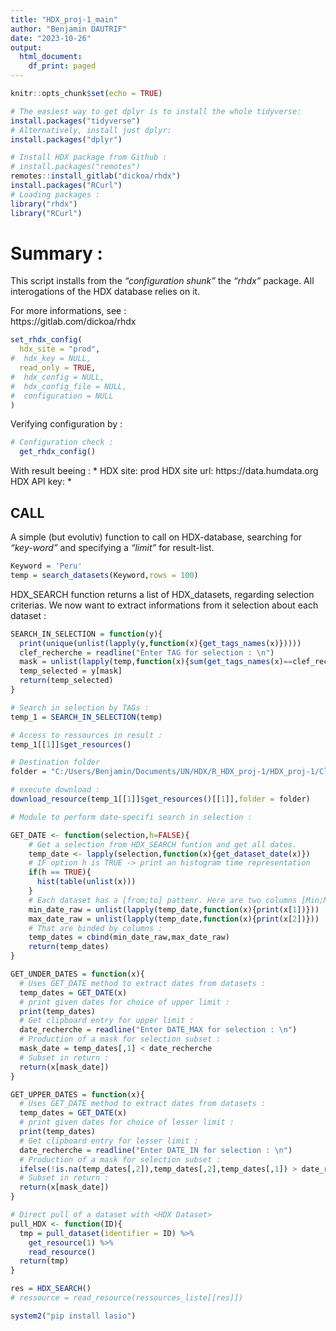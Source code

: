 ---
title: "HDX_proj-1_main"
author: "Benjamin DAUTRIF"
date: "2023-10-26"
output:
  html_document:
    df_print: paged
---

```{r setup, include=TRUE}
knitr::opts_chunk$set(echo = TRUE)

# The easiest way to get dplyr is to install the whole tidyverse:
install.packages("tidyverse")
# Alternatively, install just dplyr:
install.packages("dplyr")

# Install HDX package from Github :
# install.packages("remotes")
remotes::install_gitlab("dickoa/rhdx")
install.packages("RCurl")
# Loading packages :
library("rhdx")
library("RCurl")
```

# Summary : 

This script installs from the *"configuration shunk"* the *"rhdx"* package. All interogations of the HDX database relies on it. 

For more informations, see :    
https://gitlab.com/dickoa/rhdx

```{r conf, echo=TRUE}
set_rhdx_config(
  hdx_site = "prod",
#  hdx_key = NULL,
  read_only = TRUE,
#  hdx_config = NULL,
#  hdx_config_file = NULL,
#  configuration = NULL
)
```

Verifying configuration by : 

```{r , echo=TRUE}
# Configuration check :
  get_rhdx_config()
```

With result beeing : 
* <HDX Configuration> 
   HDX site: prod
   HDX site url: https://data.humdata.org
   HDX API key: *

## CALL

A simple (but evolutiv) function to call on HDX-database, searching for *"key-word"* and specifying a *"limit"* for result-list. 

```{r SEARCH MODULE, echo=TRUE}
Keyword = 'Peru'
temp = search_datasets(Keyword,rows = 100)
```

HDX_SEARCH function returns a list of HDX_datasets, regarding selection criterias. We now want to extract  informations from it selection about each dataset : 


```{r SEARCH_IN_SELECTION, echo=TRUE}
SEARCH_IN_SELECTION = function(y){
  print(unique(unlist(lapply(y,function(x){get_tags_names(x)}))))
  clef_recherche = readline("Enter TAG for selection : \n")
  mask = unlist(lapply(temp,function(x){sum(get_tags_names(x)==clef_recherche)}))
  temp_selected = y[mask]
  return(temp_selected)
}
```

```{r DOWNLOAD, echo=TRUE}
# Search in selection by TAGs :
temp_1 = SEARCH_IN_SELECTION(temp)

# Access to ressources in result : 
temp_1[[1]]$get_resources()

# Destination folder 
folder = "C:/Users/Benjamin/Documents/UN/HDX/R_HDX_proj-1/HDX_proj-1/Client_1"

# execute download :
download_resource(temp_1[[1]]$get_resources()[[1]],folder = folder)
```

```{r HDX FUNCTIONS, echo=TRUE}
# Module to perform date-specifi search in selection :

GET_DATE <- function(selection,h=FALSE){
    # Get a selection from HDX_SEARCH funtion and get all dates.
    temp_date <- lapply(selection,function(x){get_dataset_date(x)})
    # IF option h is TRUE -> print an histogram time representation
    if(h == TRUE){
      hist(table(unlist(x)))
    }
    # Each dataset has a [from;to] pattenr. Here are two columns [Min;Max] :
    min_date_raw = unlist(lapply(temp_date,function(x){print(x[1])}))
    max_date_raw = unlist(lapply(temp_date,function(x){print(x[2])}))
    # That are binded by columns :
    temp_dates = cbind(min_date_raw,max_date_raw)
    return(temp_dates)
}

GET_UNDER_DATES = function(x){
  # Uses GET_DATE method to extract dates from datasets :
  temp_dates = GET_DATE(x)
  # print given dates for choice of upper limit :
  print(temp_dates)
  # Get clipboard entry for upper limit :
  date_recherche = readline("Enter DATE_MAX for selection : \n")
  # Production of a mask for selection subset :
  mask_date = temp_dates[,1] < date_recherche
  # Subset in return :
  return(x[mask_date])
}

GET_UPPER_DATES = function(x){
  # Uses GET_DATE method to extract dates from datasets :
  temp_dates = GET_DATE(x)
  # print given dates for choice of lesser limit :
  print(temp_dates)
  # Get clipboard entry for lesser limit :
  date_recherche = readline("Enter DATE_IN for selection : \n")
  # Production of a mask for selection subset :
  ifelse(!is.na(temp_dates[,2]),temp_dates[,2],temp_dates[,1]) > date_recherche
  # Subset in return :
  return(x[mask_date])
}
```

```{r , echo=TRUE}
# Direct pull of a dataset with <HDX Dataset>
pull_HDX <- function(ID){
  tmp = pull_dataset(identifier = ID) %>%
    get_resource(1) %>%
    read_resource()
  return(tmp)
}

res = HDX_SEARCH()
# ressource = read_resource(ressources_liste[[res]])

system2("pip install lasio")
```